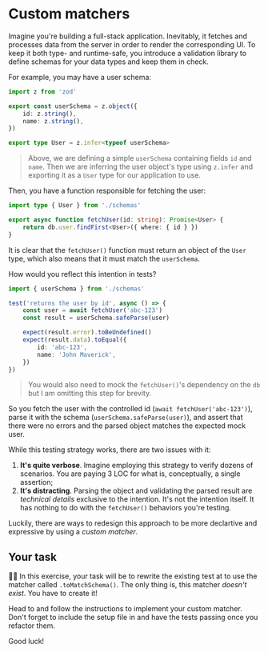 # Custom matchers

<EpicVideo url="https://www.epicweb.dev/workshops/advanced-vitest-patterns/assertions/03-01-problem" />

Imagine you're building a full-stack application. Inevitably, it fetches and processes data from the server in order to render the corresponding UI. To keep it both type- and runtime-safe, you introduce a validation library to define schemas for your data types and keep them in check.

For example, you may have a user schema:

```ts filename=src/schemas.ts highlight=3-6
import z from 'zod'

export const userSchema = z.object({
	id: z.string(),
	name: z.string(),
})

export type User = z.infer<typeof userSchema>
```

> Above, we are defining a simple `userSchema` containing fields `id` and `name`. Then we are inferring the user object's type using `z.infer` and exporting it as a `User` type for our application to use.

Then, you have a function responsible for fetching the user:

```ts filename=src/fetch-user.ts highlight=4
import type { User } from './schemas'

export async function fetchUser(id: string): Promise<User> {
	return db.user.findFirst<User>({ where: { id } })
}
```

It is clear that the `fetchUser()` function must return an object of the `User` type, which also means that it must match the `userSchema`.

How would you reflect this intention in tests?

```ts filename=src/fetch-user.test.ts
import { userSchema } from './schemas'

test('returns the user by id', async () => {
	const user = await fetchUser('abc-123')
	const result = userSchema.safeParse(user)

	expect(result.error).toBeUndefined()
	expect(result.data).toEqual({
		id: 'abc-123',
		name: 'John Maverick',
	})
})
```

> You would also need to mock the `fetchUser()`'s dependency on the `db` but I am omitting this step for brevity.

So you fetch the user with the controlled id (`await fetchUser('abc-123')`), parse it with the schema (`userSchema.safeParse(user)`), and assert that there were no errors and the parsed object matches the expected mock user.

While this testing strategy works, there are two issues with it:

1. **It's quite verbose**. Imagine employing this strategy to verify dozens of scenarios. You are paying 3 LOC for what is, conceptually, a single assertion;
1. **It's distracting**. Parsing the object and validating the parsed result are _technical details_ exclusive to the intention. It's not the intention itself. It has nothing to do with the `fetchUser()` behaviors you're testing.

Luckily, there are ways to redesign this approach to be more declartive and expressive by using a _custom matcher_.

## Your task

👨‍💼 In this exercise, your task will be to rewrite the existing test at <InlineFile file="src/fetch-user.test.ts" /> to use the matcher called `.toMatchSchema()`. The only thing is, this matcher _doesn't exist_. You have to create it!

Head to <InlineFile file="vitest.setup.ts" /> and follow the instructions to implement your custom matcher. Don't forget to include the setup file in <InlineFile file="vitest.config.ts" /> and have the tests passing once you refactor them.

Good luck!
